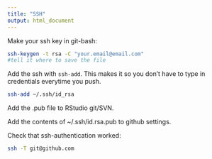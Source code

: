 ```yaml
---
title: "SSH"
output: html_document
---
```


Make your ssh key in git-bash:

```bash
ssh-keygen -t rsa -C "your.email@email.com"
#tell it where to save the file
```

Add the ssh with `ssh-add`. This makes it so you don't have to type in credentials everytime you push.

```bash
ssh-add ~/.ssh/id_rsa
```

Add the .pub file to RStudio git/SVN.

Add the contents of ~/.ssh/id.rsa.pub to github settings.

Check that ssh-authentication worked:

```bash
ssh -T git@github.com
```

